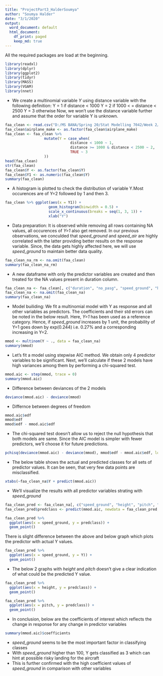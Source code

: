 ```yaml
---
title: "ProjectPart3_HalderSoumya"
author: "Soumya Halder"
date: "3/1/2020"
output:
  word_document: default
  html_document:
    df_print: paged
    keep_md: true
---
```


All the required packages are load at the beginning.

```r
library(readxl)
library(dplyr)
library(ggplot2)
library(tidyr)
library(MASS)
library(VGAM)
library(nnet)
```


* We create a multinomial variable *Y* using distance variable with the following definition:
Y = 1 if distance < 1000
Y = 2 if 1000 < = distance < 2500
Y = 3 otherwise
Now, we won't use the distance variable further and assume that the order for variable Y is unknown.

```r
faa_clean <- read.csv("D:/MS BANA/Spring 20/Stat Modelling 7042/Week 2/faa_clean.csv")
faa_clean$airplane_make <- as.factor(faa_clean$airplane_make)
faa_clean <- faa_clean %>%
                  mutate(Y = case_when(
                              distance < 1000 ~ 1,
                              distance >= 1000 & distance < 2500 ~ 2,
                              TRUE ~ 3
                  ))
head(faa_clean)
str(faa_clean)
faa_clean$Y <- as.factor(faa_clean$Y)
faa_clean$Y1 <- as.numeric(faa_clean$Y)
summary(faa_clean)
```


* A histogram is plotted to check the distribution of variable Y.Most occurences are of Y=2 followed by 1 and then 3.

```r
faa_clean %>% ggplot(aes(x = Y1)) +
                    geom_histogram(binwidth = 0.5) +
                    scale_x_continuous(breaks = seq(1, 3, 1)) +
                    xlab("Y")
```


* Data preparation: It is observed while removing all rows containing NA values, all occurences of *Y=1* also get removed. In our previous observations, we conculded that *speed_ground* and *speed_air* are highly correlated with the latter providing better results on the response variable. Since, the data gets highly affected here, we will use *speed_ground* to maintain better data quality.

```r
faa_clean_na_rm <- na.omit(faa_clean)
summary(faa_clean_na_rm)
```


* A new dataframe with only the predictor variables are created and then treated for the NA values present in duration column.

```r
faa_clean_na <- faa_clean[, c("duration", "no_pasg", "speed_ground", "height", "pitch", "airplane_make", "Y")]
faa_clean_na <- na.omit(faa_clean_na)
summary(faa_clean_na)
```

* Model builiding: We fit a multinomial model with Y as response and all other variables as predictors. The coefficients and their std errors can be noted in the below result. Here, *Y=1* has been used as a reference category. Hence, if *speed_ground* increases by 1 unit, the probability of Y=1 goes down by exp(0.244) i.e. 0.27% and a corresponding increasing in Y=2. 
```r
mmod <- multinom(Y ~ ., data = faa_clean_na)
summary(mmod)
```

* Let's fit a model using stepwise AIC method. We obtain only 4 predictor variables to be significant. Next, we'll calculate if these 2 models have high variances among them by performing a chi-squared test.
```r
mmod.aic <- step(mmod, trace = 0)
summary(mmod.aic)
```

* Difference between deviances of the 2 models
```r
deviance(mmod.aic) - deviance(mmod)
```

* Differnce between degrees of freedom
```r
mmod.aic$edf
mmod$edf
mmod$edf - mmod.aic$edf
```


* The chi-squared test doesn't allow us to reject the null hypothesis that both models are same. Since the AIC model is simpler with fewer predictors, we'll choose it for future predictions.

```r
pchisq(deviance(mmod.aic) - deviance(mmod), mmod$edf - mmod.aic$edf, lower = F)
```


* The below table shows the actual and predicted classes for all sets of predictor values. It can be seen, that very few data points are misclassified.

```r
xtabs(~faa_clean_na$Y + predict(mmod.aic))
```


* We'll visualize the results with all predictor variables strating with *speed_ground*
```r

faa_clean_pred <- faa_clean_na[, c("speed_ground", "height", "pitch", "airplane_make", "Y")]
faa_clean_pred$predclass <- predict(mmod.aic, newdata = faa_clean_pred, type = "class")

faa_clean_pred %>% 
  ggplot(aes(x = speed_ground, y = predclass)) +
  geom_point()
```

There is slight difference between the above and below graph which plots the predictor with actual Y values.
```r
faa_clean_pred %>% 
  ggplot(aes(x = speed_ground, y = Y)) +
  geom_point()
```


* The below 2 graphs with *height* and *pitch* doesn't give a clear indication of what could be the predicted Y value.

```r
faa_clean_pred %>% 
  ggplot(aes(x = height, y = predclass)) +
  geom_point()

faa_clean_pred %>% 
  ggplot(aes(x = pitch, y = predclass)) +
  geom_point()
```

* In conclusion, below are the coefficients of interest which reflects the change in response for any change in predictor variables
```r
summary(mmod.aic)$coefficients
```
* *speed_ground* seems to be the most important factor in classifying classes
* With *speed_ground* higher than 100, Y gets classified as 3 which can hint at possible risky landing for the aircraft
* This is further confirmed with the high coefficient values of *speed_ground* in comparison with other variables
